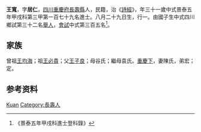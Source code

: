 {{Otheruses|other=名为王宽的其他人物|王宽}}
{{Otheruses|other=名为王居仁的其他人物|王居仁}}
{{明清人物信息框
| 姓名 = 王寬
| 原名 =
| 圖片名稱= 
| 圖片大小 =
| 圖片說明 = 
| 最高職務 =
| 國家 = 大明 
| 爵位 =
| 籍貫 = [[四川|四川]][[重慶府|重慶府]][[長壽縣|長壽縣]]
| 族裔 = 
| 旗籍 = 
| 字號 = 
| 諡號 =
| 出生日期 = 八月二十九日
| 出生地點 =
| 逝世日期 = 
| 逝世地點 =
| 墓葬 =
| 配偶 = 陳氏
| 親屬 = 曾祖[[王均海|王均海]]，祖[[王必貴|王必貴]]，父[[王子良|王子良]]，母谷氏；繼母袁氏
| 出身 =
* 景泰五年甲戌科進士
| 經歷 =
| 著作 =  
*
*
*
}}
'''王寬'''{{BD|1424年||1483年||}}，字'''居仁'''，[[四川|四川]][[重慶府|重慶府]][[長壽縣|長壽縣]]人，民籍，治《[[詩經|詩經]]》，年三十一歲中式景泰五年甲戌科第三甲第一百七十九名進士。八月二十九日生，行一。由國子生中式四川鄉試第三十二名[[舉人|舉人]]，[[會試|會試]]中式第三百五名<ref>《景泰五年甲戌科進士登科錄》</ref>。

== 家族 ==
曾祖[[王均海|王均海]]；祖[[王必貴|王必貴]]；父[[王子良|王子良]]；母谷氏；繼母袁氏。[[重慶下|重慶下]]，妻陳氏，弟宏；定。

== 参考资料 ==
{{reflist}}

{{明朝人物小作品}}
{{景泰五年甲戌科殿试金榜}}
{{Authority control}}
{{DEFAULTSORT:Wang王}}
[[Category:王姓|Kuan]]
[[Category:長壽人|Category:長壽人]]